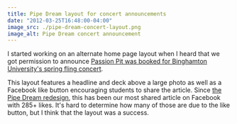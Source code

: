 ```yaml
---
title: Pipe Dream layout for concert announcements
date: "2012-03-25T16:48:00-04:00"
image_src: ./pipe-dream-concert-layout.png
image_alt: Pipe Dream concert announcement
---
```


I started working on an alternate home page layout when I heard that we got permission to announce [Passion Pit was booked for Binghamton University's spring fling concert](http://www.bupipedream.com/news/9130/passion-pit-to-headline-spring-fling/).

This layout features a headline and deck above a large photo as well as a Facebook like button encouraging students to share the article. Since [the Pipe Dream redesign](https://danoc.me/blog/from-college-publisher-to-wordpress/), this has been our most shared article on Facebook with 285+ likes. It's hard to determine how many of those are due to the like button, but I think that the layout was a success.
